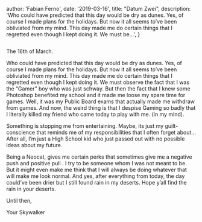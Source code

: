  

  author: 'Fabian Ferno',
  date: '2019-03-16',
  title:
    "Datum Zwei",
  description:
    'Who could have predicted that this day would be dry as dunes. Yes, of course I made plans for the holidays. But now it all seems to’ve been obliviated from my mind. This day made me do certain things that I regretted even though I kept doing it. We must be...',
}

 
<Image src={cover} alt="" />

The 16th of March.

Who could have predicted that this day would be dry as dunes. Yes, of course I made plans for the holidays. But now it all seems to’ve been obliviated from my mind. This day made me do certain things that I regretted even though I kept doing it. We must observe the fact that I was the “Gamer” boy who was just schway. But then the fact that I knew some Photoshop benefited my school and it made me loose my spare time for games. Well, it was my Public Board exams that actually made me withdraw from games. And now, the weird thing is that I despise Gaming so badly that I literally killed my friend who came today to play with me. (in my mind).

Something is stopping me from entertaining. Maybe, its just my guilt-conscience that reminds me of my responsibilities that I often forget about…After all, I’m just a High School kid who just passed out with no possible ideas about my future.

Being a Neocat, gives me certain perks that sometimes give me a negative push and positive pull . I try to be someone whom I was not meant to be. But it might even make me think that I will always be doing whatever that will make me look normal. And yes, after everything from today, the day could’ve been drier but I still found rain in my deserts. Hope y’all find the rain in your deserts.

Until then,

Your Skywalker
